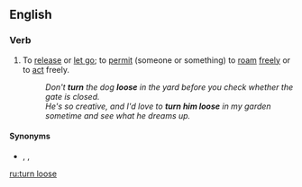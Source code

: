==English==

===Verb===
{{en-verb|head=[[to]] [[turn]] [[loose]]|turns loose|turning loose|turned loose}}

# {{label|en|transitive|idiomatic}} To [[release]] or [[let go]]; to [[permit]] (someone or something) to [[roam]] [[freely]] or to [[act]] freely.
#: ''Don't '''turn''' the dog '''loose''' in the yard before you check whether the gate is closed.''
#: ''He's so creative, and I'd love to '''turn him loose''' in my garden sometime and see what he dreams up.''

====Synonyms====
* {{l|en|let loose}}, {{l|en|set free}}, {{l|en|set loose}}

[[ru:turn loose]]